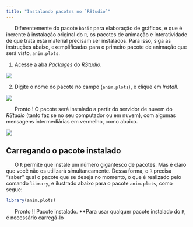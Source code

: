 ```yaml
---
title: "Instalando pacotes no `RStudio`"
---
```



|       Diferentemente do pacote `basic` para elaboração de gráficos, e que é inerente à instalação original do `R`, os pacotes de animação e interatividade de que trata esta material precisam ser instalados. Para isso, siga as instruções abaixo, exemplificadas para o primeiro pacote de animação que será visto, `anim.plots`.

1. Acesse a aba *Packages* do *RStudio*.

![](pacotes.rstudio.png)

2. Digite o nome do pacote no campo (`anim.plots`), e clique em *Install*. 

![](pacotes.animplots.png)

|       Pronto ! O pacote será instalado a partir do servidor de nuvem do *RStudio* (tanto faz se no seu computador ou em nuvem), com algumas mensagens intermediárias em vermelho, como abaixo.

![](pacotes.msg.png)

## Carregando o pacote instalado


|       O `R` permite que instale um número gigantesco de pacotes. Mas é claro que você não os utilizará simultaneamente. Dessa forma, o `R` precisa "saber" qual o pacote que se deseja no momento, o que é realizado pelo comando `library`, e ilustrado abaixo para o pacote `anim.plots`, como segue:

```r
library(anim.plots)
```



|       Pronto !! Pacote instalado. **Para usar qualquer pacote instalado do `R`, é necessário carregá-lo